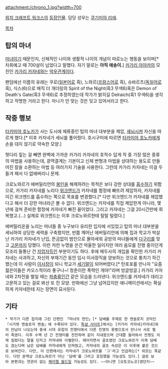 attachment:/chrono_1.jpg?width=700

[[위치 크래프트 워크스]]의 [[위치 크래프트 워크스/등장인물|등장인물]]. 담당 성우는 [[쿠기미야 리에]].

[[목차]]
== 탑의 마녀 ==
[[마녀]]이기 때문인지, 신체적인 나이와 생활적 나이의 개념이 따로노는 행동을 보이며[* 차회예고 때 700살이 넘었다고 말했다. 자기 말로는 '''아직 애송이.'''] [[카가리 아야카]]의 모친인 [[카가리 카자네]]와는 [[악우]]관계이다.

팬덤에선 이름의 유래는 쿠로([[일본어]]로 흑), 느와르([[프랑스어]]로 흑), 슈바르츠([[독일어]]로 흑), 식스(6)으로 매직 더 개더링의 Spirit of the Night(흑3 무색6)혹은 Demon of Death's Gate(흑3 무색6)로 추정하였는데 작가가 밝히길 Delraich(흑1 무색6)을 생각하고 작명한 거라고 한다. 마나가 안 맞는 것은 잊고 있어서라고 한다.

== 작중 행보 ==
[[타카미야 호노카]]가 사는 도시에 체류중인 탑의 마녀 대부분을 제압, [[세뇌]]시켜 자신을 따르게 했다.[* 이후 카자네가 세뇌를 풀어줬다. 호시구미에 따르면 [[타카미야 호노카]]에게 손을 대지 않기로 약속한 모양.]

헛다리 짚는 걸 빼면 완벽에 가까운 카가리 카자네의 호적수 답게 작 중 가장 많은 종류의 마법을 사용하는데, 광역결계는 기본이고 신체 변형과 마법을 상대하는 용도로 만들어진 칼을 소환하는 마법 등 여러가지 기술을 사용한다. 그런데 카가리 카자네는 이걸 두들겨 패서 다 없애버리니 문제.

크로노와르가 에버밀리언의 [[봉인]]을 해제하려는 목적은 보다 강한 상대를 [[흡수]]하기 위함으로, 카가리 카자네를 노리다 [[위치 크래프트 워크스/등장인물#s-2.3|위크엔드]]가 카자네를 함정에 빠뜨려 제압하자, 카자네를 이긴 위크엔드를 흡수하는 쪽으로 목표를 변경했다.[* 다만 위크엔드가 카자네를 제압했다고 해서 더 강한 마녀라곤 볼 수 없다. 위크엔드는 카자네를 직접 제압한게 아니라, 몇 년에 걸쳐 준비한 함정에 카자네가 빠진 꼴이었다. 그리고 카자네는 그걸 20시간만에 회복했고.(...) 실제로 위크엔드는 이후 크로노와르한테 탈탈 털렸다.]

에버밀리온을 노리는 마녀들 중 누구보다 유리한 입지에 서있었고 탑의 마녀 대부분을 세뇌하여 상당한 세력을 구축했지만, 반쯤 깨어난 에버밀리언에 의해 집과 학교가 박살난 카가리 카자네가 난입, 뜬금없이 범인으로 몰아세워 공방의 마녀들에게 [[다구리]]를 맞고 [[고문]]까지 당했다. 이런 저런 누명을 쓴건 억울한 일이지만 여러 음모를 진행 중이던게 모조리 들통난 건 [[자업자득]]인 부분이기도 하다. 후에 메두사의 개입을 확인한 카가리 카자네는 사과하고, 자신의 부재기간 동안 임시 이사장직을 양보하는 것으로 퉁치기 하긴 했는데 이 사람이 [[이사장]]이 되니 학교가 [[북두의 권|세기말]]이 되어버렸다.[* 탄포포를 만나자 "요즘 젊은이들은 카오스적이라 좋구나~! 청춘이란 폭력인 게야!"라며 방글방글.] 카가리 카자네와 2차전을 벌일 때는 [[리자드맨|파충류인간]] 같은 모습을 드러낸다. 위크엔드를 카자네가 데리고 고문하고 있는 걸로 봐선 또 진 모양. 만화에선 그냥 넘어갔지만 애니메이션에서는 확실하게 카자네한테 지는 장면이 묘사된다.

== 기타 ==
 * 작가가 다른 잡지에 그린 단편인 「마녀의 연인」[* 담배를 주제로 한 앤솔로지 코믹인『시가렛 앤솔로지 멘솔』에 수록되어 있다. [http://www.jp.square-enix.com/magazine/biggangan/chigaretteanthology/ 특설 사이트]]에서는 [카가리 카자네|카자네]와의 만남이 나오는데 중세 시대 유럽의 전쟁터에서 다른 진영의 용병으로서 만나서 서로 찔러 죽였다. 이후 수백 년 간 전쟁터를 전전하며 같이 지내왔으며 근대쯤 들어와서 전쟁도 이제 질렸다는 말을 던지고 카자네와 이별한다. 헤어지면서 골초였던 크로노와르가 이제 담배도 끊는다며 남은 담배를 카자네에게 던져줬고, 카자네의 골초 속성은 이 이후에 붙은 것으로 보여진다. 다만, 이 단편에서는 카자네가 크로노와르를 '그'라고 언급하는[* 외모는 똑같다. 다만 문맥상 크로노와르가 아닌 '담배'를 그라고 호칭했을 가능성도 있다.] 걸로 보아 본편과는 연관이 없는 [[패러렐 월드]]일 가능성도 있다. ~~아니면 [오토코노코]였던지~~
